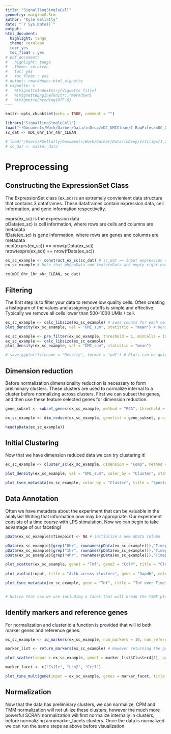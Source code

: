 ```yaml
---
title: "SignallingSingleCell"
geometry: margin=0.5cm
author: "Kyle Gellatly"
date: "`r Sys.Date()`"
output:
html_document:
  highlight: tango
  theme: cerulean
  toc: yes
  toc_float : yes
# pdf_document:
#   highlight: tango
#   theme: cerulean
#   toc: yes
#   toc_float : yes
# output: rmarkdown::html_vignette
# vignette: >
#   %\VignetteIndexEntry{Vignette Title}
#   %\VignetteEngine{knitr::rmarkdown}
#   %\VignetteEncoding{UTF-8}
---
```


```r
knitr::opts_chunk$set(echo = TRUE, comment = "")
```


```r
library("SignallingSingleCell")
load("~/Documents/Work/Garber/Data/inDrop/mDC_UMIClean/1-RawFiles/mDC_0hr_1hr_4hr_CLEAN.Rdata")
sc_dat <- mDC_0hr_1hr_4hr_CLEAN

# load("/Users/KGellatly/Documents/Work/Garber/Data/inDrop/Vitiligo/1_29_18/Vitiligo_1_29_18_1000UMI_MASTER.Rdata")
# sc_dat <- master_data
```

# Preprocessing  

## Constructing the ExpressionSet Class  

The ExpressionSet class (ex_sc) is an extremely convienient data structure that contains 3 dataframes. These dataframes contain expression data, cell information, and gene information respectivelty. 

exprs(ex_sc) is the expression data  
pData(ex_sc) is cell information, where rows are cells and columns are metadata  
fData(ex_sc) is gene information, where rows are genes and columns are metadata  
ncol(exprs(ex_sc)) == nrow(pData(ex_sc))  
nrow(exprs(ex_sc)) == nrow(fData(ex_sc))  

```r
ex_sc_example <- construct_ex_sc(sc_dat) # sc_dat == Input expression matrix
ex_sc_example # Note that phenoData and featureData are empty right now!
```

```r
rm(mDC_0hr_1hr_4hr_CLEAN, sc_dat)
```

## Filtering

The first step is to filter your data to remove low quality cells. Often creating a histogram of the values and assigning cutoffs is simple and effective. Typically we remove all cells lower than 500-1000 UMIs / cell.

```r
ex_sc_example <- calc_libsize(ex_sc_example) # sums counts for each cell
plot_density(ex_sc_example, val = "UMI_sum", statistic = "mean") # Density function. Note how many low UMI count cells are in the data!

ex_sc_example <- pre_filter(ex_sc_example, threshold = 1, minCells = 10, minUMI = 1000, maxUMI = 10000) # filters cells and genes
ex_sc_example <- calc_libsize(ex_sc_example)
plot_density(ex_sc_example, val = "UMI_sum", statistic = "mean")  

# save_ggplot(filename = "Density", format = "pdf") # Plots can be quickly and easily saved!
```

## Dimension reduction

Before normalization dimensionality reduction is necessary to form preliminary clusters. These clusters are used to normalize internal to a cluster before normalizing across clusters. First we can subset the genes, and then use these feature selected genes for dimension reduction.

```r
gene_subset <- subset_genes(ex_sc_example, method = "PCA", threshold = 3, minCells = 30, nComp = 10, cutoff = 0.75) # 3 available methods for selecting genes

ex_sc_example <- dim_reduce(ex_sc_example, genelist = gene_subset, pre_reduce = "iPCA", nComp = 15, tSNE_perp = 30, iterations = 500, print_progress=TRUE)  # 3 available methods for dimensionality reduction

head(pData(ex_sc_example))

```

## Initial Clustering

Now that we have dimension reduced data we can try clustering it!

```r
ex_sc_example <- cluster_sc(ex_sc_example, dimension = "Comp", method = "spectral", num_clust = 6) # 2 clustering algorithms can be performed on 2d plots or PCA / ICA components

plot_density(ex_sc_example, val = "UMI_sum", color_by = "Cluster", statistic = "mean")

plot_tsne_metadata(ex_sc_example, color_by = "Cluster", title = "Spectral Cluster on iPCA components") # this function is flexible for plotting any metadata onto a 2d tsne mapping
```

## Data Annotation

Often we have metadata about the experiment that can be valuable in the analysis! Writing that information now may be appropriate. Our experiment consists of a time course with LPS stimulation. Now we can begin to take advantage of our faceting!

```r
pData(ex_sc_example)$Timepoint <- NA # initialize a new pData column

pData(ex_sc_example)[grep("0hr", rownames(pData(ex_sc_example))),"Timepoint"] <- "0hr"
pData(ex_sc_example)[grep("1hr", rownames(pData(ex_sc_example))),"Timepoint"] <- "1hr"
pData(ex_sc_example)[grep("4hr", rownames(pData(ex_sc_example))),"Timepoint"] <- "4hr"

plot_scatter(ex_sc_example, gene1 = "Tnf", gene2 = "Ccl4", title = "Clusters over Time", color_by = "Timepoint", facet_by = "Cluster", size = 0.2)
                   
plot_violin(input, title = "Actb across clusters", gene = "Gapdh", color_by = "Timepoint", facet_by = "Cluster", size = 1, ncol = 3)

plot_tsne_metadata(ex_sc_example, gene = "Tnf", title = "Tnf over Time", facet_by = "Timepoint", size = 0.2)


# Notice that now we are including a facet that will break the tSNE plot into smaller plots, one each for the variable. From this we can see that some clusters are forming based on timepoint, while others contain multiple timepoints.

```

## Identify markers and reference genes

For normalization and cluster id a function is provided that will id both marker genes and reference genes.

```r
ex_sc_example <- id_markers(ex_sc_example, num_markers = 10, num_reference = 1000) # This is a quick method to find good markers genes for cell identification. These genes get written to fData()

marker_list <- return_markers(ex_sc_example) # However returning the genes as a list can be helpful

plot_scatter(input = ex_sc_example, gene1 = marker_list$Cluster4[1], gene2 = marker_list$Cluster4[2], facet_by = "Cluster", color_by = "Cluster") # A scater plotting function. Note the correlation of the marker genes.

marker_facet <- c("Csf1r", "Lcn2", "Ccr7")

plot_tsne_multigene(input = ex_sc_example, genes = marker_facet, title = "Marker Genes",  ncol = 3)

```


## Normalization

Now that the data has preliminary clusters, we can normalize. CPM and TMM normalization will not utilize these clusters, however the much more powerful SCRAN normalization will first normalize internally in clusters, before normalizing acromarker_facets clusters. Once the data is normalized we can run the same steps as above before visualization.

```r
```

